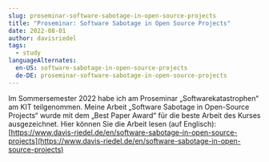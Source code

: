 ```yaml
---
slug: proseminar-software-sabotage-in-open-source-projects
title: "Proseminar: Software Sabotage in Open Source Projects"
date: 2022-08-01
author: davisriedel
tags:
  - study
languageAlternates:
  en-US: software-sabotage-in-open-source-projects
  de-DE: proseminar-software-sabotage-in-open-source-projects
---
```

Im Sommersemester 2022 habe ich am Proseminar „Softwarekatastrophen“ am KIT teilgenommen. Meine Arbeit „Software Sabotage in Open-Source Projects“ wurde mit dem „Best Paper Award“ für die beste Arbeit des Kurses ausgezeichnet. Hier können Sie die Arbeit lesen (auf Englisch): [https://www.davis-riedel.de/en/software-sabotage-in-open-source-projects](https://www.davis-riedel.de/en/software-sabotage-in-open-source-projects)

